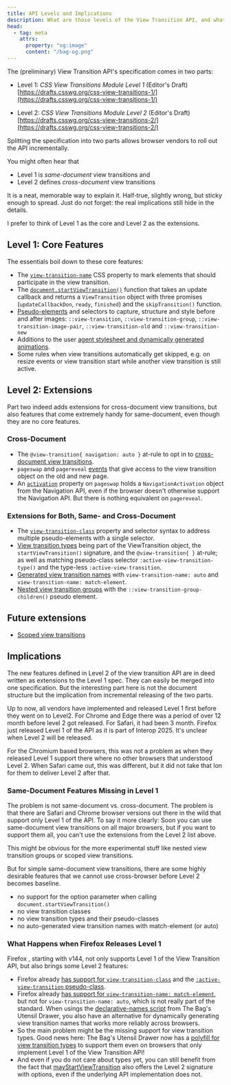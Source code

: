```yaml
---
title: API Levels and Implications
description: What are those levels of the View Transition API, and what does that mean for me as a dev? 
head:
  - tag: meta
    attrs:
      property: "og:image"
      content: "/bag-og.png"
---
```

The (preliminary) View Transition API's specification comes in two parts: 


* Level 1: *CSS View Transitions Module Level 1* (Editor's Draft) [https://drafts.csswg.org/css-view-transitions-1/](https://drafts.csswg.org/css-view-transitions-1/)

* Level 2: *CSS View Transitions Module Level 2* (Editor's Draft) [https://drafts.csswg.org/css-view-transitions-2/](https://drafts.csswg.org/css-view-transitions-2/)

Splitting the specification into two parts allows browser vendors to roll out the API incrementally.

You might often hear that 
* Level 1 is _same-document_ view transitions and 
* Level 2 defines _cross-document_ view transitions

It is a neat, memorable way to explain it.  Half‑true, slightly wrong, but sticky enough to spread. Just do not forget: the real implications still hide in the details.

I prefer to think of Level 1 as the core and Level 2 as the extensions.

## Level 1: Core Features

The essentials boil down to these core features:
* The [`view-transition-name`](/basics/pseudos/#view-transition-names) CSS property to mark elements that should participate in the view transition. 
* The [`document.startViewTransition()`](/basics/javascript/#startviewtransition) function that takes an update callback and returns a `ViewTransition` object with three promises (`updateCallbackDon`, `ready`, `finished`) and the `skipTransition()` function.  
* [Pseudo-elements](/basics/pseudos/#types-of-pseudo-elements) and selectors to capture, structure and style before and after images: `::view-transition`, `::view-transition-group`,  `::view-transition-image-pair`,  `::view-transition-old` and  `::view-transition-new` 
* Additions to the user [agent stylesheet and dynamically generated animations](/basics/styling/#the-user-agent-stylesheet).
* Some rules when view transitions automatically get skipped, e.g. on resize events or view transition start while another view transition is still active. 

## Level 2: Extensions
Part two indeed adds extensions for cross-document view transitions, but also features that come extremely handy for same-document, even though they are no core features.

### Cross-Document
* The `@view-transition{ navigation: auto }` at-rule to opt in to [cross-document view transitions](/basics/javascript/#cross-document-view-transitions). 
* `pageswap` and `pagereveal` [events](/basics/javascript/#pageswap-and-pagereveal-events) that give access to the view transition object on the old and new page.
* An [`activation`](/basics/javascript/#activation-object) property on `pageswap` holds a `NavigationActivation` object from the Navigation API, even if the browser doesn't otherwise support the Navigation API. But there is nothing equivalent on `pagereveal`.

### Extensions for Both, Same- and Cross-Document 
* The [`view-transition-class`](/basics/styling/#with-classes) property and selector syntax to address multiple pseudo-elements with a single selector.
* [View transition types](/basics/styling/#with-types) being part of the ViewTransition object, the `startViewTransition()` signature, and the `@view-transition{ }` at-rule; as well as matching pseudo-class selector `:active-view-transition-type()` and the type-less  `:active-view-transition`.
* [Generated view transition names](/basics/pseudos/#auto-generated-names-match-element) with `view-transition-name: auto` and `view-transition-name: match-element`.
* [Nested view transition groups](/basics/pseudos/#nested-view-transition-groups) with the `::view-transition-group-children()` pseudo element.

## Future extensions

* [Scoped view transitions](/basics/javascript/#scoped-view-transitions)



## Implications

The new features defined in Level 2 of the view transition API are in deed written as extensions to the Level 1 spec. They can easily be merged into one specification. But the interesting part here is not the document structure but the implication from incremental releasing of the two parts.

Up to now, all vendors have implemented and released Level 1 first before they went on to Level2. For Chrome and Edge there was a period of over 12 month before level 2 got released. For Safari, it had been 3 month. Firefox just released Level 1 of the API as it is part of Interop 2025. It's unclear when Level 2 will be released.

For the Chromium based browsers, this was not a problem as when they released Level 1 support there where no other browsers that understood Level 2. When Safari came out, this was different, but it did not take that lon for them to deliver Level 2 after that.

### Same-Document Features Missing in Level 1
The problem is not same-document vs. cross-document. The problem is that there are Safari and Chrome browser versions out there in the wild that support only Level 1 of the API. To say it more clearly: Soon you can use same-document view transitions on all major browsers, but if you want to support them all, you can't use the extensions from the Level 2 list above. 

This might be obvious for the more experimental stuff like nested view transition groups or scoped view transitions.

But for simple same-document view transitions, there are some highly desirable features that we cannot use cross-browser before Level 2 becomes baseline.
- no support for the option parameter when calling `document.startViewTransition()`
- no view transition classes
- no view transition types and their pseudo-classes
- no auto-generated view transition names with match-element (or auto)

### What Happens when Firefox Releases Level 1

Firefox , starting with v144, not only supports Level 1 of the View Transition API, but also brings some Level 2 features:
* Firefox already [has support for `view-transition-class`](https://bsky.app/profile/vtbag.dev/post/3ltwvggp7xc2u) and the [`:active-view-transition` pseudo-class](/basics/test-page/).
* Firefox already [has support for `view-transition-name: match-element`](https://bsky.app/profile/martr.app/post/3lwyzve7nac2i), but not for `view-transition-name: auto`, which is not really part of the standard. When usings the [declarative-names script](/tools/utensil-drawer/#declarative-names) from The Bag's Utensil Drawer, you also have an alternative for dynamically generating view transition names that works more reliably across browsers.
* So the main problem might be the missing support for view transition types. Good news here: The Bag's Utensil Drawer now has a [polyfill for view transition types](/tools/utensil-drawer/#usetypespolyfill-always--never) to support them even on browsers that only implement Level 1 of the View Transition API!
* And even if you do not care about types yet, you can still benefit from the fact that [mayStartViewTransition](/tools/utensil-drawer/#maystartviewtransition) also offers the Level 2 signature with options, even if the underlying API implementation does not. 
